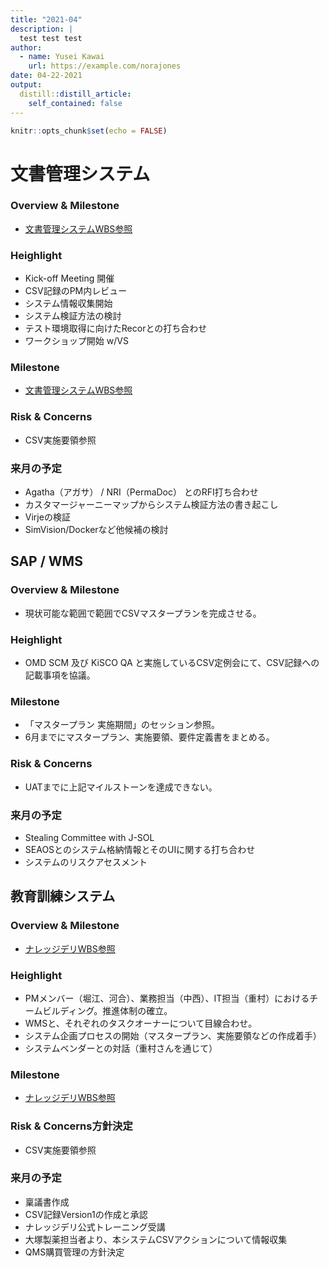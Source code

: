 ```yaml
---
title: "2021-04"
description: |
  test test test
author:
  - name: Yusei Kawai
    url: https://example.com/norajones
date: 04-22-2021
output:
  distill::distill_article:
    self_contained: false
---
```



```r
knitr::opts_chunk$set(echo = FALSE)
```



# 文書管理システム
### Overview & Milestone
* [文書管理システムWBS参照](https://www.notion.so/ed6dcca847ad45d396de0e79a217d6bd?v=5846dc73e818443081e8d0c721435b44)

### Heighlight
* Kick-off Meeting 開催
* CSV記録のPM内レビュー
* システム情報収集開始
* システム検証方法の検討
* テスト環境取得に向けたRecorとの打ち合わせ
* ワークショップ開始 w/VS

### Milestone
* [文書管理システムWBS参照](https://www.notion.so/ed6dcca847ad45d396de0e79a217d6bd?v=5846dc73e818443081e8d0c721435b44)

### Risk & Concerns
* CSV実施要領参照

### 来月の予定
* Agatha（アガサ） / NRI（PermaDoc） とのRFI打ち合わせ
* カスタマージャーニーマップからシステム検証方法の書き起こし
* Virjeの検証
* SimVision/Dockerなど他候補の検討


## SAP / WMS

### Overview & Milestone
* 現状可能な範囲で範囲でCSVマスタープランを完成させる。

### Heighlight
* OMD SCM 及び KiSCO QA と実施しているCSV定例会にて、CSV記録への記載事項を協議。

### Milestone
* 「マスタープラン 実施期間」のセッション参照。
* 6月までにマスタープラン、実施要領、要件定義書をまとめる。

### Risk & Concerns
* UATまでに上記マイルストーンを達成できない。

### 来月の予定
* Stealing Committee with J-SOL
* SEAOSとのシステム格納情報とそのUIに関する打ち合わせ
* システムのリスクアセスメント


## 教育訓練システム

### Overview & Milestone
* [ナレッジデリWBS参照](https://www.notion.so/60cbfdfcf0d04703890693efe5c8ca43?v=98acbc6ce2024e69a172570f4662de21)

### Heighlight
* PMメンバー（堀江、河合）、業務担当（中西）、IT担当（重村）におけるチームビルディング。推進体制の確立。
* WMSと、それぞれのタスクオーナーについて目線合わせ。
* システム企画プロセスの開始（マスタープラン、実施要領などの作成着手）
* システムベンダーとの対話（重村さんを通じて）

### Milestone
* [ナレッジデリWBS参照](https://www.notion.so/60cbfdfcf0d04703890693efe5c8ca43?v=98acbc6ce2024e69a172570f4662de21)

### Risk & Concerns方針決定
* CSV実施要領参照

### 来月の予定
* 稟議書作成
* CSV記録Version1の作成と承認
* ナレッジデリ公式トレーニング受講
* 大塚製薬担当者より、本システムCSVアクションについて情報収集
* QMS購買管理の方針決定